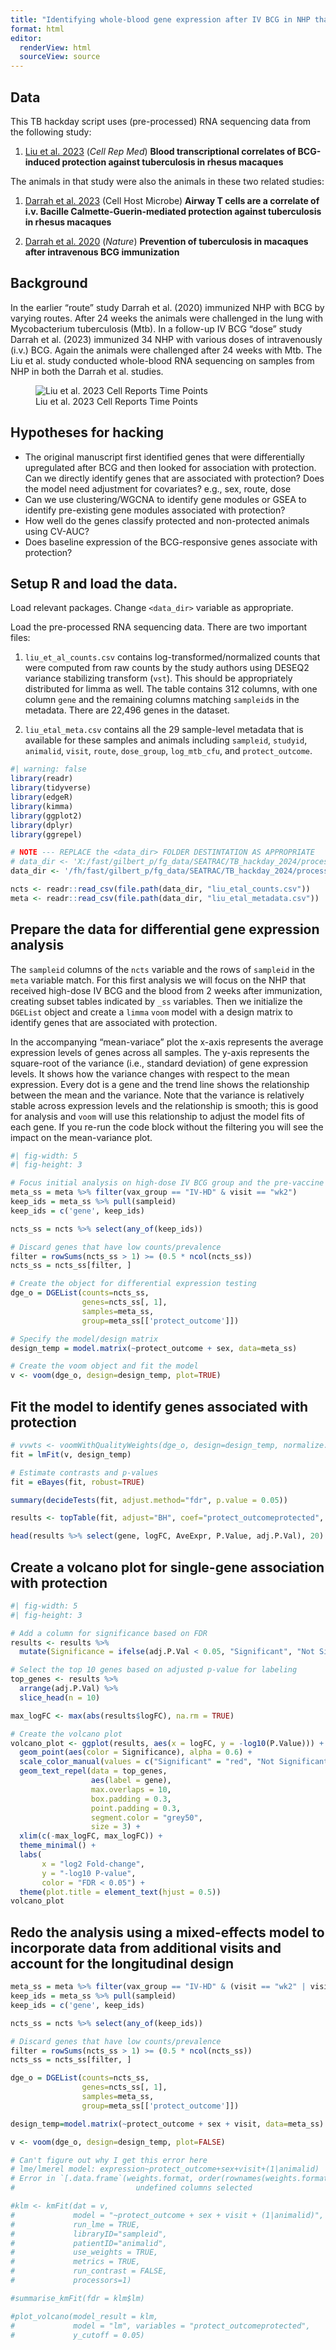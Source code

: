 ```yaml
---
title: "Identifying whole-blood gene expression after IV BCG in NHP that is associated with protection from Mtb challenge"
format: html
editor:
  renderView: html
  sourceView: source
---
```


## Data

This TB hackday script uses (pre-processed) RNA sequencing data from the following study:

1.  [Liu et al. 2023](https://pubmed.ncbi.nlm.nih.gov/37390827/) (*Cell Rep Med*) **Blood transcriptional correlates of BCG-induced protection against tuberculosis in rhesus macaques**

The animals in that study were also the animals in these two related studies:

1.  [Darrah et al. 2023](https://pubmed.ncbi.nlm.nih.gov/37267955/) (Cell Host Microbe) **Airway T cells are a correlate of i.v. Bacille Calmette-Guerin-mediated protection against tuberculosis in rhesus macaques**

2.  [Darrah et al. 2020](https://pubmed.ncbi.nlm.nih.gov/31894150/) (*Nature*) **Prevention of tuberculosis in macaques after intravenous BCG immunization**

## Background

In the earlier "route" study Darrah et al. (2020) immunized NHP with BCG by varying routes. After 24 weeks the animals were challenged in the lung with Mycobacterium tuberculosis (Mtb). In a follow-up IV BCG "dose" study Darrah et al. (2023) immunized 34 NHP with various doses of intravenously (i.v.) BCG. Again the animals were challenged after 24 weeks with Mtb. The Liu et al. study conducted whole-blood RNA sequencing on samples from NHP in both the Darrah et al. studies.

![Liu et al. 2023 Cell Reports Time Points](assets/liu_et_al_timeline.png)

## Hypotheses for hacking

 - The original manuscript first identified genes that were differentially upregulated after BCG and then looked for association with protection. Can we directly identify genes that are associated with protection? Does the model need adjustment for covariates? e.g., sex, route, dose
 - Can we use clustering/WGCNA to identify gene modules or GSEA to identify pre-existing gene modules associated with protection?
 - How well do the genes classify protected and non-protected animals using CV-AUC?
 - Does baseline expression of the BCG-responsive genes associate with protection? 

## Setup R and load the data.

Load relevant packages. Change `<data_dir>` variable as appropriate.

Load the pre-processed RNA sequencing data. There are two important files:

1.  `liu_et_al_counts.csv` contains log-transformed/normalized counts that were computed from raw counts by the study authors using DESEQ2 variance stabilizing transform (`vst`). This should be appropriately distributed for limma as well. The table contains 312 columns, with one column `gene` and the remaining columns matching `sampleid`s in the metadata. There are 22,496 genes in the dataset.

2.  `liu_etal_meta.csv` contains all the 29 sample-level metadata that is available for these samples and animals including `sampleid`, `studyid`, `animalid`, `visit`, `route`, `dose_group`, `log_mtb_cfu`, and `protect_outcome`.

```r
#| warning: false
library(readr)
library(tidyverse)
library(edgeR)
library(kimma)
library(ggplot2)
library(dplyr)
library(ggrepel)

# NOTE --- REPLACE the <data_dir> FOLDER DESTINTATION AS APPROPRIATE
# data_dir <- 'X:/fast/gilbert_p/fg_data/SEATRAC/TB_hackday_2024/processed_data'
data_dir <- '/fh/fast/gilbert_p/fg_data/SEATRAC/TB_hackday_2024/processed_data'

ncts <- readr::read_csv(file.path(data_dir, "liu_etal_counts.csv"))
meta <- readr::read_csv(file.path(data_dir, "liu_etal_metadata.csv"))

```

## Prepare the data for differential gene expression analysis

The `sampleid` columns of the `ncts` variable and the rows of `sampleid` in the `meta` variable match. For this first analysis we will focus on the NHP that received high-dose IV BCG and the blood from 2 weeks after immunization, creating subset tables indicated by `_ss` variables. Then we initialize the `DGEList` object and create a `limma` `voom` model with a design matrix to identify genes that are associated with protection.

In the accompanying "mean-variace" plot the x-axis represents the average expression levels of genes across all samples. The y-axis represents the square-root of the variance (i.e., standard deviation) of gene expression levels. It shows how the variance changes with respect to the mean expression. Every dot is a gene and the trend line shows the relationship between the mean and the variance. Note that the variance is relatively stable across expression levels and the relationship is smooth; this is good for analysis and `voom` will use this relationship to adjust the model fits of each gene. If you re-run the code block without the filtering you will see the impact on the mean-variance plot.

```r
#| fig-width: 5
#| fig-height: 3

# Focus initial analysis on high-dose IV BCG group and the pre-vaccine time point
meta_ss = meta %>% filter(vax_group == "IV-HD" & visit == "wk2")
keep_ids = meta_ss %>% pull(sampleid)
keep_ids = c('gene', keep_ids)

ncts_ss = ncts %>% select(any_of(keep_ids))

# Discard genes that have low counts/prevalence
filter = rowSums(ncts_ss > 1) >= (0.5 * ncol(ncts_ss))
ncts_ss = ncts_ss[filter, ]

# Create the object for differential expression testing
dge_o = DGEList(counts=ncts_ss,
                genes=ncts_ss[, 1],
                samples=meta_ss,
                group=meta_ss[['protect_outcome']])

# Specify the model/design matrix
design_temp = model.matrix(~protect_outcome + sex, data=meta_ss)

# Create the voom object and fit the model
v <- voom(dge_o, design=design_temp, plot=TRUE)

```

## Fit the model to identify genes associated with protection

```r
# vvwts <- voomWithQualityWeights(dge_o, design=design_temp, normalize.method="none", plot=TRUE)
fit = lmFit(v, design_temp)

# Estimate contrasts and p-values
fit = eBayes(fit, robust=TRUE)

summary(decideTests(fit, adjust.method="fdr", p.value = 0.05))

results <- topTable(fit, adjust="BH", coef="protect_outcomeprotected", p.value=1, number=Inf, resort.by="P")

head(results %>% select(gene, logFC, AveExpr, P.Value, adj.P.Val), 20)
```

## Create a volcano plot for single-gene association with protection

```r
#| fig-width: 5
#| fig-height: 3

# Add a column for significance based on FDR
results <- results %>%
  mutate(Significance = ifelse(adj.P.Val < 0.05, "Significant", "Not Significant"))

# Select the top 10 genes based on adjusted p-value for labeling
top_genes <- results %>%
  arrange(adj.P.Val) %>%
  slice_head(n = 10)

max_logFC <- max(abs(results$logFC), na.rm = TRUE)

# Create the volcano plot
volcano_plot <- ggplot(results, aes(x = logFC, y = -log10(P.Value))) +
  geom_point(aes(color = Significance), alpha = 0.6) +
  scale_color_manual(values = c("Significant" = "red", "Not Significant" = "grey")) +
  geom_text_repel(data = top_genes,
                  aes(label = gene),
                  max.overlaps = 10,
                  box.padding = 0.3,
                  point.padding = 0.3,
                  segment.color = "grey50",
                  size = 3) +
  xlim(c(-max_logFC, max_logFC)) +
  theme_minimal() +
  labs(
       x = "log2 Fold-change",
       y = "-log10 P-value",
       color = "FDR < 0.05") +
  theme(plot.title = element_text(hjust = 0.5))
volcano_plot
```

## Redo the analysis using a mixed-effects model to incorporate data from additional visits and account for the longitudinal design

```r
meta_ss = meta %>% filter(vax_group == "IV-HD" & (visit == "wk2" | visit == "d2"))
keep_ids = meta_ss %>% pull(sampleid)
keep_ids = c('gene', keep_ids)

ncts_ss = ncts %>% select(any_of(keep_ids))

# Discard genes that have low counts/prevalence
filter = rowSums(ncts_ss > 1) >= (0.5 * ncol(ncts_ss))
ncts_ss = ncts_ss[filter, ]

dge_o = DGEList(counts=ncts_ss,
                genes=ncts_ss[, 1],
                samples=meta_ss,
                group=meta_ss[['protect_outcome']])

design_temp=model.matrix(~protect_outcome + sex + visit, data=meta_ss)

v <- voom(dge_o, design=design_temp, plot=FALSE)

# Can't figure out why I get this error here
# lme/lmerel model: expression~protect_outcome+sex+visit+(1|animalid)
# Error in `[.data.frame`(weights.format, order(rownames(weights.format)),  : 
#                           undefined columns selected

#klm <- kmFit(dat = v,
#             model = "~protect_outcome + sex + visit + (1|animalid)",
#             run_lme = TRUE,
#             libraryID="sampleid",
#             patientID="animalid",
#             use_weights = TRUE,
#             metrics = TRUE,
#             run_contrast = FALSE,
#             processors=1)

#summarise_kmFit(fdr = klm$lm)

#plot_volcano(model_result = klm, 
#             model = "lm", variables = "protect_outcomeprotected",
#             y_cutoff = 0.05)
```
